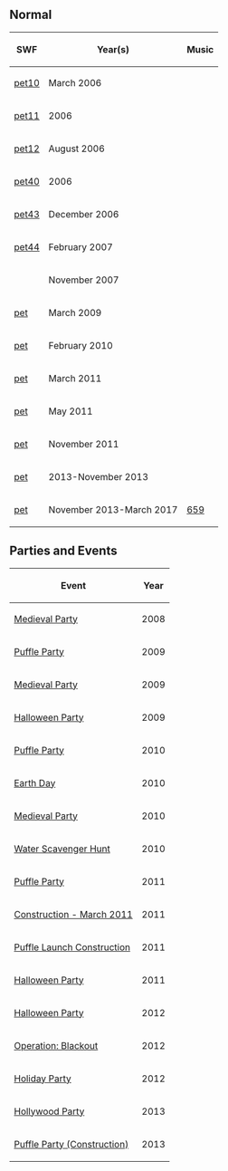 {{CPW|Pet Shop}}
{{NeedSWFs}}

==Normal==
<center>
{|class="wikitable" border="1"
!SWF!!Year(s)!!Music
|-
|[[Media:ArtworkRoomsPet10.swf|pet10]]||March 2006||{{n/a}}
|-
|[[Media:ArtworkRoomsPet11.swf|pet11]]||2006||{{n/a}}
|-
|[[Media:ArtworkRoomsPet12.swf|pet12]]||August 2006||{{n/a}}
|-
|[[Media:ArtworkRoomsPet40.swf|pet40]]||2006||{{n/a}}
|-
|[[Media:ArtworkRoomsPet43.swf|pet43]]||December 2006||{{n/a}}
|-
|[[Media:ArtworkRoomsPet44.swf|pet44]]||February 2007||{{n/a}}
|-
|{{n/a|pet}}||November 2007||{{n/a}}
|-
|[[Media:RoomsPet_4.swf|pet]]||March 2009||{{n/a}}
|-
|[[Media:RoomsPet-Early2011.swf|pet]]||February 2010||{{n/a}}
|-
|[[Media:RoomsPet_5.swf|pet]]||March 2011||{{n/a}}
|-
|[[Media:RoomsPet_6.swf|pet]]||May 2011||{{n/a}}
|-
|[[Media:RoomsPet_7.swf|pet]]||November 2011||{{n/a}}
|-
|[[Media:RoomsPet-PuffleParty2013.swf|pet]]||2013-November 2013||{{n/a}}
|-
|[[Media:RoomsPet-May2015.swf|pet]]||November 2013-March 2017||[[Media:Music659.swf|659]]
|}
</center>

==Parties and Events==
<center>
{|class="wikitable" border="1"
!Event
!Year
|-
|[[Media:Rooms0516Pet50.swf|Medieval Party]]||2008
|-
|[[Media:PuffleParty2009-0220pet.swf|Puffle Party]]||2009
|-
|[[Media:Rooms0508Pet.swf|Medieval Party]]||2009
|-
|[[Media:HalloweenParty2009RoomsPet.swf|Halloween Party]]||2009
|-
|[http://archives.clubpenguinwiki.info/swf.cpcheats.info/rooms/2010/puffle_party_febuary/pet.swf Puffle Party]||2010
|-
|[http://archives.clubpenguinwiki.info/swf.cpcheats.info/rooms/2010/earth_day_april/pet.swf Earth Day]||2010
|-
|[http://archives.clubpenguinwiki.info/swf.cpcheats.info/rooms/2010/medieval_party_may/pet.swf Medieval Party]||2010
|-
|[[Media:WaterHuntPet.swf|Water Scavenger Hunt]]||2010
|-
|[[Media:PuffleParty2011Pet.swf|Puffle Party]]||2011
|-
|[[Media:PetConstructionMar2011.swf|Construction - March 2011]]||2011
|-
|[[Media:Mar07.2011Pet.swf|Puffle Launch Construction]]||2011
|-
|[[Media:HalloweenParty2011Pet.swf|Halloween Party]]||2011
|-
|[[Media:HalloweenParty2012Pet.swf|Halloween Party]]||2012
|-
|[[Media:BlackoutPet.swf|Operation: Blackout]]||2012
|-
|[[Media:HolidayParty2012Pet.swf|Holiday Party]]||2012
|-
|[[Media:HollywoodPartyRoomsPet.swf|Hollywood Party]]||2013
|-
|[[Media:PuffleParty2013Construction-Pet.swf|Puffle Party (Construction)]]||2013
|}
</center>

{{Places}}
